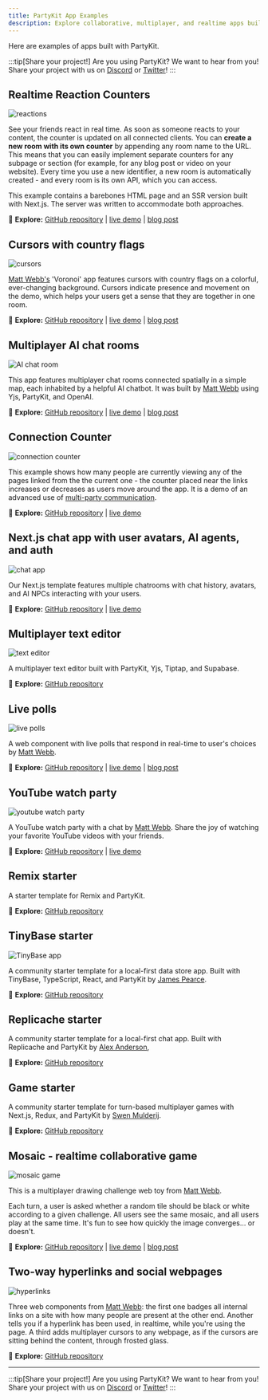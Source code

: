```yaml
---
title: PartyKit App Examples
description: Explore collaborative, multiplayer, and realtime apps built with PartyKit
---
```



Here are examples of apps built with PartyKit.

:::tip[Share your project!]
Are you using PartyKit? We want to hear from you! Share your project with us on [Discord](https://discord.gg/KDZb7J4uxJ) or [Twitter](https://twitter.com/partykit_io)!
::: 

## Realtime Reaction Counters

![reactions](../../../assets/reactions.gif)

See your friends react in real time. As soon as someone reacts to your content, the counter is updated on all connected clients. You can **create a new room with its own counter** by appending any room name to the URL. This means that you can easily implement separate counters for any subpage or section (for example, for any blog post or video on your website). Every time you use a new identifier, a new room is automatically created - and every room is its own API, which you can access.

This example contains a barebones HTML page and an SSR version built with Next.js. The server was written to accommodate both approaches.

🎈 **Explore:** [GitHub repository](https://github.com/partykit/example-reactions) | [live demo](https://example-reactions.jevakallio.partykit.dev/) | [blog post](https://blog.partykit.io/posts/partykit-at-viteconf)

## Cursors with country flags

![cursors](../../../assets/voronoi.png)

[Matt Webb's](https://twitter.com/genmon) 'Voronoi' app features cursors with country flags on a colorful, ever-changing background. Cursors indicate presence and movement on the demo, which helps your users get a sense that they are together in one room.

🎈 **Explore:** [GitHub repository](https://github.com/partykit/sketch-voronoi) | [live demo](https://multicursor-sketch.vercel.app/) | [blog post](https://blog.partykit.io/posts/dancing-cursors-and-voronoi-diagrams)

## Multiplayer AI chat rooms

![AI chat room](../../../assets/spatial-chat.png)

This app features multiplayer chat rooms connected spatially in a simple map, each inhabited by a helpful AI chatbot. It was built by [Matt Webb](https://twitter.com/genmon) using Yjs, PartyKit, and OpenAI.

🎈 **Explore:** [GitHub repository](https://github.com/partykit/sketch-spatial-chat) | [live demo](https://i-am-chatting-in-a-room.vercel.app/) | [blog post](https://blog.partykit.io/posts/thinking-hats-and-spatial-chat)

## Connection Counter

![connection counter](../../../assets/connection-counter.gif)

This example shows how many people are currently viewing any of the pages linked from the the current one - the counter placed near the links increases or decreases as users move around the app. It is a demo of an advanced use of [multi-party communication](https://docs.partykit.io/guides/using-multiple-parties-per-project/).

🎈 **Explore:** [GitHub repository](https://github.com/partykit/example-link-counter) | [live demo](https://connection-counter.jevakallio.partykit.dev/pages/a)

## Next.js chat app with user avatars, AI agents, and auth

![chat app](../../../assets/chat-app.png)

Our Next.js template features multiple chatrooms with chat history, avatars, and AI NPCs interacting with your users.

🎈 **Explore:** [GitHub repository](https://github.com/partykit/partykit-nextjs-chat-template) | [live demo](https://partykit-nextjs-chat-template.vercel.app/)

## Multiplayer text editor

![text editor](../../../assets/text-editor.gif)

A multiplayer text editor built with PartyKit, Yjs, Tiptap, and Supabase.

🎈 **Explore:** [GitHub repository](https://github.com/partykit/partykit-text-editor-example)

## Live polls

![live polls](../../../assets/poll.gif)

A web component with live polls that respond in real-time to user's choices by [Matt Webb](https://twitter.com/genmon).

🎈 **Explore:** [GitHub repository](https://github.com/partykit/sketch-polls) | [live demo](https://partykit.github.io/sketch-polls/) | [blog post](https://blog.partykit.io/posts/live-polls-with-stencil)

## YouTube watch party

![youtube watch party](../../../assets/youtube-watch-party.png)

A YouTube watch party with a chat by [Matt Webb](https://twitter.com/genmon). Share the joy of watching your favorite YouTube videos with your friends.

🎈 **Explore:** [GitHub repository](https://github.com/partykit/sketch-youtube) | [live demo](https://youtube-party-seven.vercel.app/)

## Remix starter

A starter template for Remix and PartyKit.

🎈 **Explore:** [GitHub repository](https://github.com/partykit/remix-starter)

## TinyBase starter

![TinyBase app](../../../assets/tinybase-app.png)

A community starter template for a local-first data store app. Built with TinyBase, TypeScript, React, and PartyKit by [James Pearce](https://twitter.com/jamespearce).

🎈 **Explore:** [GitHub repository](https://github.com/tinyplex/tinybase-ts-react-partykit)

## Replicache starter

A community starter template for a local-first chat app. Built with Replicache and PartyKit by [Alex Anderson](https://twitter.com/ralex1993),

🎈 **Explore:** [GitHub repository](https://github.com/alexanderson1993/partykit-replicache)

## Game starter

A community starter template for turn-based multiplayer games with Next.js, Redux, and PartyKit by [Swen Mulderij](https://twitter.com/Swendude).

🎈 **Explore:** [GitHub repository](https://github.com/Swendude/partykit-starter)

## Mosaic - realtime collaborative game

![mosaic game](../../../assets/mosaic.png)

This is a multiplayer drawing challenge web toy from [Matt Webb](https://twitter.com/genmon).

Each turn, a user is asked whether a random tile should be black or white according to a given challenge. All users see the same mosaic, and all users play at the same time. It's fun to see how quickly the image converges... or doesn't.

🎈 **Explore:** [GitHub repository](https://github.com/partykit/sketch-mosaic) | [live demo](https://mosaic-party.vercel.app/) | [blog post](https://blog.partykit.io/posts/wisdom-of-crowds)

## Two-way hyperlinks and social webpages

![hyperlinks](../../../assets/hyperlinks.png)

Three web components from [Matt Webb](https://twitter.com/genmon): the first one badges all internal links on a site with how many people are present at the other end. Another tells you if a hyperlink has been used, in realtime, while you're using the page. A third adds multiplayer cursors to any webpage, as if the cursors are sitting behind the content, through frosted glass.

🎈 **Explore:** [GitHub repository](https://github.com/partykit/sketch-disco)

---

:::tip[Share your project!]
Are you using PartyKit? We want to hear from you! Share your project with us on [Discord](https://discord.gg/KDZb7J4uxJ) or [Twitter](https://twitter.com/partykit_io)!
:::
